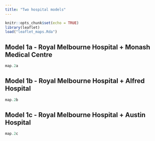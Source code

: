 ```yaml
---
title: "Two hospital models"
---
```


```r
knitr::opts_chunk$set(echo = TRUE)
library(leaflet)
load("leaflet_maps.Rda")
```


## Model 1a - Royal Melbourne Hospital + Monash Medical Centre


```r
map.2a
```

## Model 1b - Royal Melbourne Hospital + Alfred Hospital
```r
map.2b
```

## Model 1c - Royal Melbourne Hospital + Austin Hospital
```r
map.2c
```

